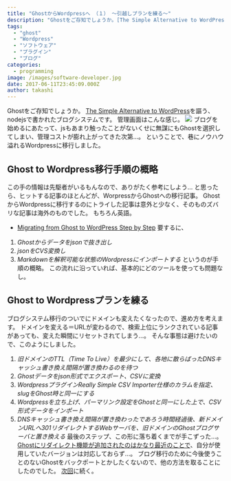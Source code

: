```yaml
---
title: "GhostからWordpressへ （１） 〜引越しプランを練る〜"
description: "Ghostをご存知でしょうか。[The Simple Alternative to WordPress](https://ghost.org/vs/wordpr..."
tags:
  - "ghost"
  - "Wordpress"
  - "ソフトウェア"
  - "プラグイン"
  - "ブログ"
categories:
  - programming
image: /images/software-developer.jpg
date: 2017-06-11T23:45:09.000Z
author: takashi
---
```



Ghostをご存知でしょうか。
[The Simple Alternative to WordPress](https://ghost.org/vs/wordpress/)を謳う、nodejsで書かれたブログシステムです。
管理画面はこんな感じ。
![](https://farm5.staticflickr.com/4240/35125189872_52de4e8123_z_d.jpg)
ブログを始めるにあたって、jsもあまり触ったことがないくせに無謀にもGhostを選択してしまい、管理コストが膨れ上がってきた次第…。
ということで、巷にノウハウ溢れるWordpressに移行しました。
## Ghost to Wordpress移行手順の概略
この手の情報は先駆者がいるもんなので、ありがたく参考にしよう…
と思ったら、ヒットする記事のほとんどが、WorpressからGhostへの移行記事。
GhostからWordpressに移行するのにトライした記事は意外と少なく、そのものズバリな記事は海外のものでした。
もちろん英語。
* [Migrating from Ghost to WordPress Step by Step](http://ahmed.amayem.com/moving-from-ghost-to-wordpress-step-by-step/)
要するに、
1. *Ghostからデータをjsonで抜き出し*
2. *jsonをCVS変換し*
3. *Markdownを解釈可能な状態のWordpressにインポートする*
というのが手順の概略。
この流れに沿っていれば、基本的にどのツールを使っても問題なし。
## Ghost to Wordpressプランを練る
ブログシステム移行のついでにドメインも変えたくなったので、進め方を考えます。
ドメインを変える＝URLが変わるので、検索上位にランクされている記事があっても、変えた瞬間にリセットされてしまう…。
そんな事態は避けたいので、このようにしました。
1. *旧ドメインのTTL（Time To Live）を最少にして、各地に散らばったDNSキャッシュ書き換え間隔が置き換わるのを待つ*
1. *Ghostデータをjson形式でエクスポート、CSVに変換*
1. *WordpressプラグインReally Simple CSV Importer仕様のカラムを指定、slugをGhost時と同一にする*
1. *Wordpressを立ち上げ、パーマリンク設定をGhostと同一にした上で、CSV形式データをインポート*
1. *DNSキャッシュ書き換え間隔が置き換わったであろう時間経過後、新ドメインURLへ301リダイレクトするWebサーバを、旧ドメインのGhostブログサーバと置き換える*
最後のステップ、この形に落ち着くまでが手こずった…。
[Ghostにリダイレクト機能が追加されたのはかなり最近のことで](http://qiita.com/7pepper/items/8387197e424630099227)、自分が使用していたバージョンは対応しておらず…。
ブログ移行のために今後使うことのないGhostをバックポートとかしたくないので、他の方法を取ることにしたのでした。
[次回](http://tech.uribou.tokyo/ghost_to_wordpress_switching_domain/)に続く。
